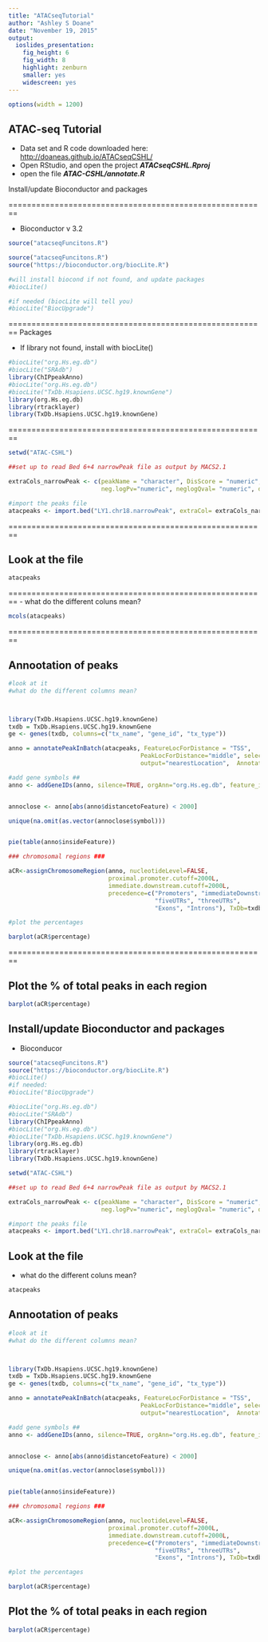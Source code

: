 ```yaml
---
title: "ATACseqTutorial"
author: "Ashley S Doane"
date: "November 19, 2015"
output: 
  ioslides_presentation: 
    fig_height: 6
    fig_width: 8
    highlight: zenburn
    smaller: yes
    widescreen: yes
---
```


```r
options(width = 1200)
```

## ATAC-seq Tutorial

- Data set and R code downloaded here: <http://doaneas.github.io/ATACseqCSHL/>
- Open RStudio, and open the project ***ATACseqCSHL.Rproj***
- open the file ***ATAC-CSHL/annotate.R***

Install/update Bioconductor and packages

========================================================

- Bioconductor v 3.2
```r
source("atacseqFuncitons.R")
```


```r
source("atacseqFuncitons.R")
source("https://bioconductor.org/biocLite.R")

#will install biocond if not found, and update packages
#biocLite()

#if needed (biocLite will tell you)
#biocLite("BiocUpgrade") 

```

========================================================
Packages

- If library not found, install with biocLite()

```r

#biocLite("org.Hs.eg.db")
#biocLite("SRAdb")
library(ChIPpeakAnno)
#biocLite("org.Hs.eg.db")
#biocLite("TxDb.Hsapiens.UCSC.hg19.knownGene")
library(org.Hs.eg.db)
library(rtracklayer)
library(TxDb.Hsapiens.UCSC.hg19.knownGene)
```

========================================================


```r

setwd("ATAC-CSHL")

##set up to read Bed 6+4 narrowPeak file as output by MACS2.1

extraCols_narrowPeak <- c(peakName = "character", DisScore = "numeric", strand="character", foldChange = "numeric",
                          neg.logPv="numeric", neglogQval= "numeric", distPeakStart= "numeric")

#import the peaks file
atacpeaks <- import.bed("LY1.chr18.narrowPeak", extraCol= extraCols_narrowPeak)

```

========================================================

## Look at the file


```r
atacpeaks


```

========================================================
- what do the different coluns mean?


```r
mcols(atacpeaks)


```


========================================================

## Annootation of peaks

```r


#look at it
#what do the different columns mean?



library(TxDb.Hsapiens.UCSC.hg19.knownGene)
txdb = TxDb.Hsapiens.UCSC.hg19.knownGene
ge <- genes(txdb, columns=c("tx_name", "gene_id", "tx_type"))

anno = annotatePeakInBatch(atacpeaks, FeatureLocForDistance = "TSS",  
                                     PeakLocForDistance="middle", select = "first", 
                                     output="nearestLocation",  AnnotationData=genes(txdb))

#add gene symbols ##
anno <- addGeneIDs(anno, silence=TRUE, orgAnn="org.Hs.eg.db", feature_id_type="entrez_id", IDs2Add=c("symbol"))


annoclose <- anno[abs(anno$distancetoFeature) < 2000]

unique(na.omit(as.vector(annoclose$symbol)))


pie(table(anno$insideFeature))

### chromosomal regions ###

aCR<-assignChromosomeRegion(anno, nucleotideLevel=FALSE, 
                            proximal.promoter.cutoff=2000L,
                            immediate.downstream.cutoff=2000L,
                            precedence=c("Promoters", "immediateDownstream", 
                                         "fiveUTRs", "threeUTRs", 
                                         "Exons", "Introns"), TxDb=txdb)

#plot the percentages

barplot(aCR$percentage)
```

========================================================

## Plot the % of total peaks in each region

```r
barplot(aCR$percentage)
```


## Install/update Bioconductor and packages
- Bioconducor

```r
source("atacseqFuncitons.R")
source("https://bioconductor.org/biocLite.R")
#biocLite()
#if needed:
#biocLite("BiocUpgrade") 
```



```r

#biocLite("org.Hs.eg.db")
#biocLite("SRAdb")
library(ChIPpeakAnno)
#biocLite("org.Hs.eg.db")
#biocLite("TxDb.Hsapiens.UCSC.hg19.knownGene")
library(org.Hs.eg.db)
library(rtracklayer)
library(TxDb.Hsapiens.UCSC.hg19.knownGene)
```

```r
setwd("ATAC-CSHL")

##set up to read Bed 6+4 narrowPeak file as output by MACS2.1

extraCols_narrowPeak <- c(peakName = "character", DisScore = "numeric", strand="character", foldChange = "numeric",
                          neg.logPv="numeric", neglogQval= "numeric", distPeakStart= "numeric")

#import the peaks file
atacpeaks <- import.bed("LY1.chr18.narrowPeak", extraCol= extraCols_narrowPeak)

```

## Look at the file
- what do the different coluns mean?

```r
atacpeaks


```


## Annootation of peaks

```r


#look at it
#what do the different columns mean?



library(TxDb.Hsapiens.UCSC.hg19.knownGene)
txdb = TxDb.Hsapiens.UCSC.hg19.knownGene
ge <- genes(txdb, columns=c("tx_name", "gene_id", "tx_type"))

anno = annotatePeakInBatch(atacpeaks, FeatureLocForDistance = "TSS",  
                                     PeakLocForDistance="middle", select = "first", 
                                     output="nearestLocation",  AnnotationData=genes(txdb))

#add gene symbols ##
anno <- addGeneIDs(anno, silence=TRUE, orgAnn="org.Hs.eg.db", feature_id_type="entrez_id", IDs2Add=c("symbol"))


annoclose <- anno[abs(anno$distancetoFeature) < 2000]

unique(na.omit(as.vector(annoclose$symbol)))


pie(table(anno$insideFeature))

### chromosomal regions ###

aCR<-assignChromosomeRegion(anno, nucleotideLevel=FALSE, 
                            proximal.promoter.cutoff=2000L,
                            immediate.downstream.cutoff=2000L,
                            precedence=c("Promoters", "immediateDownstream", 
                                         "fiveUTRs", "threeUTRs", 
                                         "Exons", "Introns"), TxDb=txdb)

#plot the percentages

barplot(aCR$percentage)
```

## Plot the % of total peaks in each region

```r
barplot(aCR$percentage)
```


